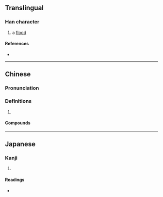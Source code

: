 {{also|洪}}
{{character info/new}}
==Translingual==

===Han character===
{{Han char|rn=85|rad=水|as=06|sn=9|four=37154|canj=EHEQ|ids=⿰氵夅}}

# a [[flood]]

====References====
* {{Han ref|kx=0620.140|dkj=17382|dj=1016.040|hdz=31614.020|uh=6D1A|ud=27930|bh=CF7A|bd=53114}}

----

==Chinese==
{{zh-forms}}

===Pronunciation===
{{zh-pron
|m=jiàng
|c=gong3
|mc=y
|oc=y
|ma=
|cat=n
}}

===Definitions===
{{zh-hanzi}}

# {{rfdef|zh}}

====Compounds====
{{zh-der|洚洞|洚水}}

----

==Japanese==

===Kanji===
{{ja-kanji|grade=|rs=水06}}

# {{rfdef|ja|sort=水06}}

====Readings====
* {{ja-readings|on=[[こう]] (kō), [[ぐ]] (gu)|kun=}}